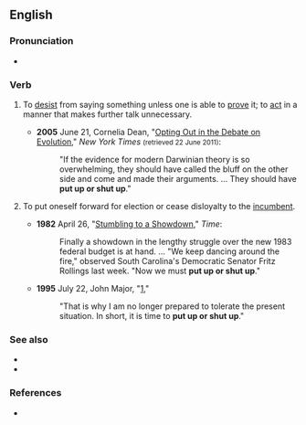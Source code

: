 ==English==

===Pronunciation===
* {{audio|en|En-au-put up or shut up.ogg|Audio (AU)}}

===Verb===
{{en-verb|put<,,put> up or shut<,,shut> up|head=[[put up]] [[or]] [[shut up]]}}

# {{lb|en|idiomatic}} To [[desist]] from saying something unless one is able to [[prove]] it; to [[act]] in a manner that makes further talk unnecessary.
#* '''2005''' June 21, Cornelia Dean, "[http://www.nytimes.com/2005/06/21/science/21evo.html?pagewanted=print Opting Out in the Debate on Evolution ]," ''New York Times'' <small>(retrieved 22 June 2011)</small>:
#*: "If the evidence for modern Darwinian theory is so overwhelming, they should have called the bluff on the other side and come and made their arguments. ... They should have '''put up or shut up'''."
# {{lb|en|politics}} To put oneself forward for election or cease disloyalty to the [[incumbent]].
#* '''1982''' April 26, "[http://www.time.com/time/magazine/article/0,9171,922881,00.html Stumbling to a Showdown]," ''Time'':
#*: Finally a showdown in the lengthy struggle over the new 1983 federal budget is at hand. ... "We keep dancing around the fire," observed South Carolina's Democratic Senator Fritz Rollings last week. "Now we must '''put up or shut up'''."
#* '''1995''' July 22, John Major, "[http://www.johnmajor.co.uk/page724.html],"
#*: "That is why I am no longer prepared to tolerate the present situation. In short, it is time to '''put up or shut up'''."

===See also===
* {{l|en|put one's money where one's mouth is}}
* {{l|en|fish or cut bait}}

===References===
* {{R:OneLook}}